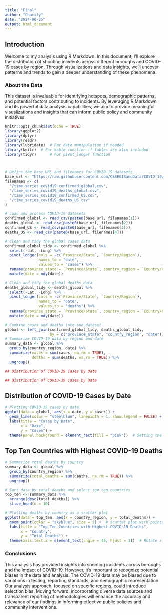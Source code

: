 ```yaml
---
title: "Final"
author: "Charity"
date: "2024-06-25"
output: html_document
---
```


## Introduction

Welcome to my analysis using R Markdown. In this document, I'll explore the distribution of shooting incidents across different boroughs and COVID-19 cases by region. Through visualizations and data insights, we'll uncover patterns and trends to gain a deeper understanding of these phenomena.

### About the Data

This dataset is invaluable for identifying hotspots, demographic patterns, and potential factors contributing to incidents. By leveraging R Markdown and its powerful data analysis capabilities, we aim to provide meaningful visualizations and insights that can inform public policy and community initiatives.

```r
knitr::opts_chunk$set(echo = TRUE)
library(ggplot2)
library(dplyr)
library(readr)
library(lubridate)  # For date manipulation if needed
library(knitr)  # For kable function if tables are also included
library(tidyr)      # For pivot_longer function



# Define the base URL and filenames for COVID-19 datasets
base_url <- "https://raw.githubusercontent.com/CSSEGISandData/COVID-19/master/csse_covid_19_data/csse_covid_19_time_series"
filenames <- c(
  "/time_series_covid19_confirmed_global.csv",
  "/time_series_covid19_deaths_global.csv",
  "/time_series_covid19_confirmed_US.csv",
  "/time_series_covid19_deaths_US.csv"
)

# Load and process COVID-19 datasets
confirmed_global <- read_csv(paste0(base_url, filenames[1]))
deaths_global <- read_csv(paste0(base_url, filenames[2]))
confirmed_US <- read_csv(paste0(base_url, filenames[3]))
deaths_US <- read_csv(paste0(base_url, filenames[4]))

# Clean and tidy the global cases data
confirmed_global_tidy <- confirmed_global %>%
  select(-Lat, -Long) %>%
  pivot_longer(cols = -c(`Province/State`, `Country/Region`), 
               names_to = "date", 
               values_to = "cases") %>%
  rename(province_state = `Province/State`, country_region = `Country/Region`) %>%
  mutate(date = mdy(date))

# Clean and tidy the global deaths data
deaths_global_tidy <- deaths_global %>%
  select(-Lat, -Long) %>%
  pivot_longer(cols = -c(`Province/State`, `Country/Region`), 
               names_to = "date", 
               values_to = "deaths") %>%
  rename(province_state = `Province/State`, country_region = `Country/Region`) %>%
  mutate(date = mdy(date))

# Combine cases and deaths into one dataset
global <- left_join(confirmed_global_tidy, deaths_global_tidy, 
                    by = c("province_state", "country_region", "date"))
# Summarize COVID-19 data by region and date
summary_data <- global %>%
  group_by(country_region, date) %>%
  summarize(cases = sum(cases, na.rm = TRUE),
            deaths = sum(deaths, na.rm = TRUE)) %>%
  ungroup()

## Distribution of COVID-19 Cases by Date

## Distribution of COVID-19 Cases by Date


```

## Distribution of COVID-19 Cases by Date
```r
# Plotting COVID-19 cases by date 
ggplot(data = global, aes(x = date, y = cases)) +
  geom_line(color = "steelblue", linewidth = 1, show.legend = FALSE) +  # Customize line color and size
  labs(title = "Cases by Date",
       x = "Date",
       y = "Cases") +
  theme(panel.background = element_rect(fill = "pink"))  # Setting the background color to pink

```       

## Top Ten Countries with Highest COVID-19 Deaths
```r
# Summarize total deaths by country
summary_data <- global %>%
  group_by(country_region) %>%
  summarize(total_deaths = sum(deaths, na.rm = TRUE)) %>%
  ungroup()

# Sort data by total deaths and select top ten countries
top_ten <- summary_data %>%
  arrange(desc(total_deaths)) %>%
  slice_head(n = 10)

# Plotting deaths by country as a scatter plot 
ggplot(data = top_ten, aes(x = country_region, y = total_deaths)) +
  geom_point(color = "skyblue", size = 3) +  # Scatter plot with points colored skyblue
  labs(title = "Top Ten Countries with Highest COVID-19 Deaths",
       x = "Country",
       y = "Total Deaths") +
  theme(axis.text.x = element_text(angle = 45, hjust = 1))  # Rotate x-axis labels for better readability
```





### Conclusions
This analysis has provided insights into shooting incidents across boroughs and the impact of COVID-19. However, it's important to recognize potential biases in the data and analysis. The COVID-19 data may be biased due to variations in testing, reporting standards, and demographic representation. Our analysis approach, focused on specific regions, could introduce selection bias. Moving forward, incorporating diverse data sources and transparent reporting of methodologies will enhance the accuracy and relevance of our findings in informing effective public policies and community interventions.
